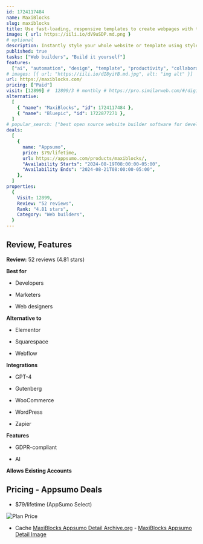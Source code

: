 ```yaml
---
id: 1724117484
name: MaxiBlocks
slug: maxiblocks
title: Use fast-loading, responsive templates to create webpages with this no-code page builder
image: { url: https://iili.io/dV9uSDP.md.png }
# optional
description: Instantly style your whole website or template using style cards and create prototypes with the adaptive wireframe modeChoose from over 1,800 ready-made patterns, 120 page templates, and 13,400 versatile SVG icons
published: true
tasks: ["Web builders", "Build it yourself"]
features:
  ["ai", "automation", "design", "template", "productivity", "collaboration"]
# images: [{ url: "https://iili.io/dI8yiYB.md.jpg", alt: "img alt" }]
url: https://maxiblocks.com/
pricing: ["Paid"]
visit: [12899] #  12899/3 # monthly # https://pro.similarweb.com/#/digitalsuite/websiteanalysis/home
alternative:
  [
    { "name": "MaxiBlocks", "id": 1724117484 },
    { "name": "Bluepic", "id": 1722877271 },
  ]
# popular_search: ["best open source website builder software for developer","mega menu law site","maxiblocks","wordpress themes 2024 wow design","opensource page builder for hosting provider"]
deals:
  [
    {
      name: "Appsumo",
      price: $79/lifetime,
      url: https://appsumo.com/products/maxiblocks/,
      "Availability Starts": "2024-08-19T08:00:00-05:00",
      "Availability Ends": "2024-08-21T08:00:00-05:00",
    },
  ]
properties:
  {
    Visit: 12899,
    Review: "52 reviews",
    Rank: "4.81 stars",
    Category: "Web builders",
  }
---
```


## Review, Features

**Review:** 52 reviews (4.81 stars)

**Best for**

- Developers

- Marketers

- Web designers

**Alternative to**

- Elementor

- Squarespace

- Webflow

**Integrations**

- GPT-4

- Gutenberg

- WooCommerce

- WordPress

- Zapier

**Features**

- GDPR-compliant

- AI

**Allows Existing Accounts**

## Pricing - Appsumo Deals

- $79/lifetime (AppSumo Select)

<Img src="https://iili.io/dV9S7ln.png" alt="Plan Price" />

- Cache [MaxiBlocks Appsumo Detail Archive.org](https://web.archive.org/web/*/https://appsumo.com/products/maxiblocks/) - [MaxiBlocks Appsumo Detail Image](https://iili.io/dV9SbsI.png)
